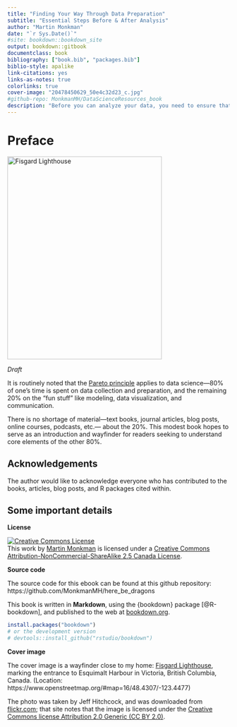 ```yaml
--- 
title: "Finding Your Way Through Data Preparation"
subtitle: "Essential Steps Before & After Analysis"
author: "Martin Monkman"
date: "`r Sys.Date()`"
#site: bookdown::bookdown_site
output: bookdown::gitbook
documentclass: book
bibliography: ["book.bib", "packages.bib"]
biblio-style: apalike
link-citations: yes
links-as-notes: true
colorlinks: true
cover-image: "20478450629_50e4c32d23_c.jpg"
#github-repo: MonkmanMH/DataScienceResources_book
description: "Before you can analyze your data, you need to ensure that it is clean and tidy."
---
```


# Preface  {-}

<img src="20478450629_50e4c32d23_c.jpg" width="350" height="460" alt="Fisgard Lighthouse" />

_Draft_

It is routinely noted that the [Pareto principle](https://en.wikipedia.org/wiki/Pareto_principle) applies to data science—80% of one's time is spent on data collection and preparation, and the remaining 20% on the "fun stuff" like modeling, data visualization, and communication.

There is no shortage of material—text books, journal articles, blog posts, online courses, podcasts, etc.— about the 20%. This modest book hopes to serve as an introduction and wayfinder for readers seeking to understand core elements of the other 80%.



## Acknowledgements {-}

The author would like to acknowledge everyone who has contributed to the books, articles, blog posts, and R packages cited within.


## Some important details {-}

**License**

<a rel="license" href="https://creativecommons.org/licenses/by-nc-sa/2.5/ca/"><img alt="Creative Commons License" style="border-width:0" src="https://i.creativecommons.org/l/by-nc-sa/3.0/us/88x31.png" /></a><br />This work by [Martin Monkman](https://github.com/MonkmanMH) is licensed under a <a rel="license" href="https://creativecommons.org/licenses/by-nc-sa/2.5/ca/">Creative Commons Attribution-NonCommercial-ShareAlike 2.5 Canada License</a>.


**Source code**

The source code for this ebook can be found at this github repository: https://github.com/MonkmanMH/here_be_dragons 

This book is written in **Markdown**, using the {bookdown} package [@R-bookdown], and published to the web at [bookdown.org](https://bookdown.org/).


```r
install.packages("bookdown")
# or the development version
# devtools::install_github("rstudio/bookdown")
```




**Cover image**

The cover image is a wayfinder close to my home: [Fisgard Lighthouse](https://www.pc.gc.ca/en/lhn-nhs/bc/fortroddhill), marking the entrance to Esquimalt Harbour in Victoria, British Columbia, Canada. (Location: https://www.openstreetmap.org/#map=16/48.4307/-123.4477)

The photo was taken by Jeff Hitchcock, and was downloaded from [flickr.com](https://www.flickr.com/photos/arbron/20478450629/in/photolist-xcBpUZ-2MEe8A-Tz6rTx-HRYy1o-tbHGK-2MA1SH-5n9vch-qoZ867-LPwdP-dNjGwg-zPLnpm-rme8mp-xcuUG1-3AG9T-8wntna-nR6mVu-nyEL8U-nP7ABE-2j5vV5P-MoZMrU-5MUXTU-ed575f-Piv3Nk-exCURH-Lizw85-o6mGzN-KVE2Ti-aAo4y-aAo76-52UkBm-dFdY6L-8vJ9F9-UPKWuH-9qLxh-5MQHAr-8vF5hM-8vHYom-8ag7N5-5MUXJj-5MQHjB-5MUWGy-5MQHdD-5MQH4t-5MQHiz-wxeSgT-5MUXgC-5MQHm2-8vF2v4-5MQHo8-btdtzu); that site notes that the image is licensed under the [Creative Commons license Attribution 2.0 Generic (CC BY 2.0)](https://creativecommons.org/licenses/by/2.0/).


